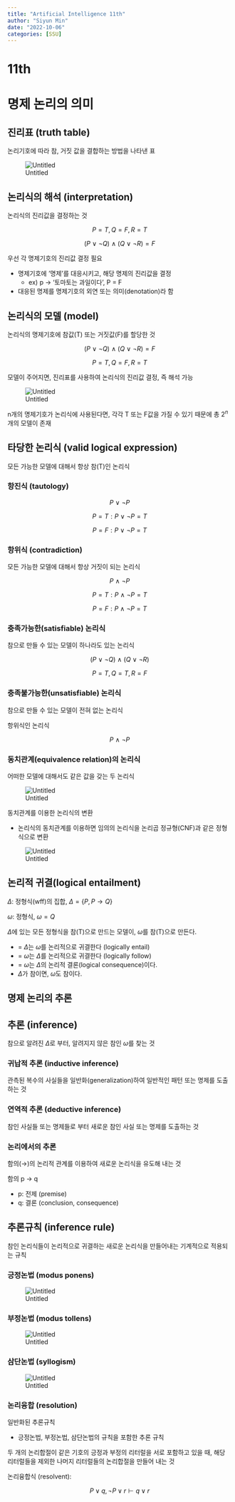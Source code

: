 ```yaml
---
title: "Artificial Intelligence 11th"
author: "Siyun Min"
date: "2022-10-06"
categories: [SSU]
---
```

# 11th

# 명제 논리의 의미

## 진리표 (truth table)

논리기호에 따라 참, 거짓 값을 결합하는 방법을 나타낸 표

![Untitled](./Untitled.png)

## 논리식의 해석 (interpretation)

논리식의 진리값을 결정하는 것

$$
P = T, Q = F, R = T
$$

$$
(P~\lor~\neg{Q})~\land~(Q~\lor~\neg{R}) = F
$$

우선 각 명제기호의 진리값 결정 필요

- 명제기호에 ‘명제’를 대응시키고, 해당 명제의 진리값을 결정
    - ex) p → ‘토마토는 과일이다’, P = F
- 대응된 명제를 명제기호의 외연 또는 의미(denotation)라 함

## 논리식의 모델 (model)

논리식의 명제기호에 참값(T) 또는 거짓값(F)를 할당한 것

$$
(P~\lor~\neg{Q})~\land~(Q~\lor~\neg{R}) = F
$$

$$
P = T, Q = F, R = T
$$

모델이 주어지면, 진리표를 사용하여 논리식의 진리값 결정, 즉 해석 가능

![Untitled](./Untitled%201.png)

n개의 명제기호가 논리식에 사용된다면, 각각 T 또는 F값을 가질 수 있기 때문에 총 $2^{n}$개의 모델이 존재

## 타당한 논리식 (valid logical expression)

모든 가능한 모델에 대해서 항상 참(T)인 논리식

### 항진식 (tautology)

$$
P~\lor~\neg{P}
$$

$$
P = T: P~\lor~\neg{P} = T
$$

$$
P = F: P~\lor~\neg{P} = T
$$

### 항위식 (contradiction)

모든 가능한 모델에 대해서 항상 거짓이 되는 논리식

$$
P~\land~\neg{P}
$$

$$
P = T: P~\land~\neg{P} = T
$$

$$
P = F: P~\land~\neg{P} = T
$$

### 충족가능한(satisfiable) 논리식

참으로 만들 수 있는 모델이 하나라도 있는 논리식

$$
(P~\lor~\neg{Q})~\land~(Q~\lor~\neg{R})
$$

$$
P = T, Q = T, R = F
$$

### 충족불가능한(unsatisfiable) 논리식

참으로 만들 수 있는 모델이 전혀 없는 논리식

항위식인 논리식

$$
P~\land~\neg{P}
$$

### 동치관계(equivalence relation)의 논리식

어떠한 모델에 대해서도 같은 값을 갖는 두 논리식

![Untitled](./Untitled%202.png)

동치관계를 이용한 논리식의 변환

- 논리식의 동치관계를 이용하면 임의의 논리식을 논리곱 정규형(CNF)과 같은 정형식으로 변환

![Untitled](./Untitled%203.png)

## 논리적 귀결(logical entailment)

$\Delta$: 정형식(wff)의 집합, $\Delta = \{P, P \to Q\}$

$\omega$: 정형식, $\omega = Q$

$\Delta$에 있는 모든 정형식을 참(T)으로 만드는 모델이, $\omega$를 참(T)으로 만든다.

- = $\Delta$는 $\omega$를 논리적으로 귀결한다 (logically entail)
- = $\omega$는 $\Delta$를 논리적으로 귀결한다 (logically follow)
- = $\omega$는 $\Delta$의 논리적 결론(logical consequence)이다.
- $\Delta$가 참이면, $\omega$도 참이다.

## 명제 논리의 추론

## 추론 (inference)

참으로 알려진 $\Delta$로 부터, 알려지지 않은 참인 $\omega$를 찾는 것

### 귀납적 추론 (inductive inference)

관측된 복수의 사실들을 일반화(generalization)하여 일반적인 패턴 또는 명제를 도출하는 것

### 연역적 추론 (deductive inference)

참인 사실들 또는 명제들로 부터 새로운 참인 사실 또는 명제를 도출하는 것

### 논리에서의 추론

함의(→)의 논리적 관계를 이용하여 새로운 논리식을 유도해 내는 것

함의 p → q

- p: 전제 (premise)
- q: 결론 (conclusion, consequence)

## 추론규칙 (inference rule)

참인 논리식들이 논리적으로 귀결하는 새로운 논리식을 만들어내는 기계적으로 적용되는 규칙

### 긍정논법 (modus ponens)

![Untitled](./Untitled%204.png)

### 부정논법 (modus tollens)

![Untitled](./Untitled%205.png)

### 삼단논법 (syllogism)

![Untitled](./Untitled%206.png)

### 논리융합 (resolution)

일반화된 추론규칙

- 긍정논법, 부정논법, 삼단논법의 규칙을 포함한 추론 규칙

두 개의 논리합절이 같은 기호의 긍정과 부정의 리터럴을 서로 포함하고 있을 때, 해당 리터럴들을 제외한 나머지 리터럴들의 논리합절을 만들어 내는 것

논리융합식 (resolvent):

$$
P \lor q, \neg{P} \lor r \vdash q \lor r
$$